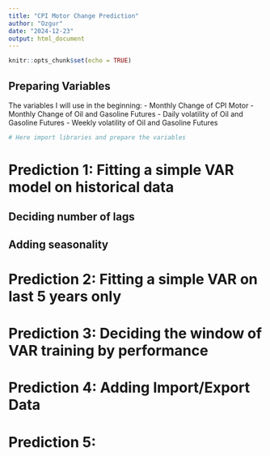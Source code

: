 ```yaml
---
title: "CPI Motor Change Prediction"
author: "Ozgur"
date: "2024-12-23"
output: html_document
---
```


```r
knitr::opts_chunk$set(echo = TRUE)
```

## Preparing Variables

The variables I will use in the beginning:
  - Monthly Change of CPI Motor
  - Monthly Change of Oil and Gasoline Futures
  - Daily volatility of Oil and Gasoline Futures
  - Weekly volatility of Oil and Gasoline Futures 

```r
# Here import libraries and prepare the variables
```

# Prediction 1: Fitting a simple VAR model on historical data

## Deciding number of lags 

## Adding seasonality

# Prediction 2: Fitting a simple VAR on last 5 years only

# Prediction 3: Deciding the window of VAR training by performance

# Prediction 4: Adding Import/Export Data

# Prediction 5: 
